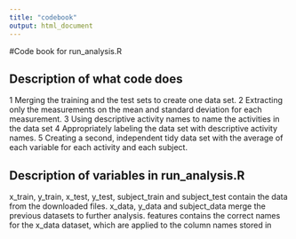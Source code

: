 ```yaml
---
title: "codebook"
output: html_document
---
```


#Code book for run_analysis.R

## Description of what code does

1 Merging the training and the test sets to create one data set.
2 Extracting only the measurements on the mean and standard deviation for each measurement.
3 Using descriptive activity names to name the activities in the data set
4 Appropriately labeling the data set with descriptive activity names.
5 Creating a second, independent tidy data set with the average of each variable for each activity and each subject.

## Description of variables in run_analysis.R


x_train, y_train, x_test, y_test, subject_train and subject_test contain the data from the downloaded files.
x_data, y_data and subject_data merge the previous datasets to further analysis.
features contains the correct names for the x_data dataset, which are applied to the column names stored in

